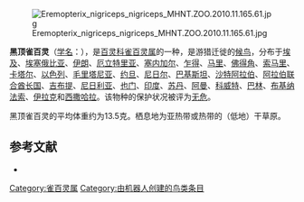 {{Speciesbox
| name = 黑顶雀百灵
| image = Black-crowned Sparrow Lark Mauritania.jpg
| status = LC | status_system = IUCN3.1
| genus = Eremopterix
| species = nigriceps
| authority = [[约翰·古尔德|Gould]], 1839
| range_map = 
}}
[[File:Eremopterix_nigriceps_nigriceps__MHNT.ZOO.2010.11.165.61.jpg|thumb]]

'''黑顶雀百灵'''（[[学名|学名]]：{{lang|la|''Eremopterix nigriceps''}}），是[[百灵科|百灵科]][[雀百灵属|雀百灵属]]的一种，是游猎迁徙的[[鸟类迁徙|候鸟]]，分布于[[埃及|埃及]]、[[埃塞俄比亚|埃塞俄比亚]]、[[伊朗|伊朗]]、[[厄立特里亚|厄立特里亚]]、[[塞内加尔|塞内加尔]]、[[乍得|乍得]]、[[马里|马里]]、[[佛得角|佛得角]]、[[索马里|索马里]]、[[卡塔尔|卡塔尔]]、[[以色列|以色列]]、[[毛里塔尼亚|毛里塔尼亚]]、[[约旦|约旦]]、[[尼日尔|尼日尔]]、[[巴基斯坦|巴基斯坦]]、[[沙特阿拉伯|沙特阿拉伯]]、[[阿拉伯联合酋长国|阿拉伯联合酋长国]]、[[吉布提|吉布提]]、[[尼日利亚|尼日利亚]]、[[也门|也门]]、[[印度|印度]]、[[苏丹|苏丹]]、[[阿曼|阿曼]]、[[科威特|科威特]]、[[巴林|巴林]]、[[布基纳法索|布基纳法索]]、[[伊拉克|伊拉克]]和[[西撒哈拉|西撒哈拉]]。该物种的保护状况被评为[[无危|无危]]。

黑顶雀百灵的平均体重约为13.5克。栖息地为亚热带或热带的（低地）干草原。

== 参考文献 ==
{{commons category|Eremopterix nigriceps}}
*{{cite web|url=http://www.birdlife.org/datazone/speciesfactsheet.php?id=8136&m=0|title=Eremopterix nigriceps|publisher=[[国际鸟盟|BirdLife.org]]|accessdate=2011-06-27}}
{{Taxonbar|from=Q1584282}}

[[Category:雀百灵属|Category:雀百灵属]]
[[Category:由机器人创建的鸟类条目|Category:由机器人创建的鸟类条目]]